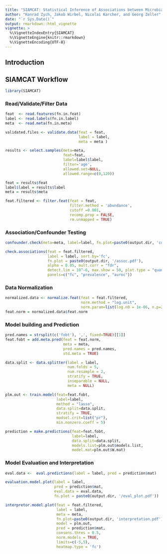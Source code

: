 ```yaml
---
title: "SIAMCAT: Statistical Inference of Associations between Microbial Communities And host phenoTypes"
author: "Konrad Zych, Jakob Wirbel, Nicolai Karcher, and Georg Zeller"
date: "`r Sys.Date()`"
output: rmarkdown::html_vignette
vignette: >
  %\VignetteIndexEntry{SIAMCAT}
  %\VignetteEngine{knitr::rmarkdown}
  %\VignetteEncoding{UTF-8}
---
```


## Introduction

## SIAMCAT Workflow

```r
library(SIAMCAT)
```

### Read/Validate/Filter Data

```r
feat  <- read.features(fn.in.feat)
label <- read.labels(fn.in.label)
meta  <- read.meta(fn.in.meta)
```

```r
validated.files <- validate.data(feat = feat, 
                                 label = label, 
                                 meta = meta )
```

```r
results <- select.samples(meta=meta, 
                          feat=feat, 
                          label=label$label, 
                          filter='age', 
                          allowed.set=NULL, 
                          allowed.range=c(0,120))

feat = results$feat
label$label = results$label
meta = results$meta
```

```r
feat.filtered <- filter.feat(feat = feat,  
                             filter.method = 'abundance', 
                             cutoff =0.001, 
                             recomp.prop = FALSE, 
                             rm.unmapped = TRUE)
```

### Association/Confounder Testing

```r
confounder.check(meta=meta, label=label, fn.plot=paste0(output.dir, 'conf_check.pdf'))
```

```r
check.associations(feat = feat.filtered,
                   label = label, sort.by='fc',
                   fn.plot = paste0(output.dir, '/assoc.pdf'), 
                   alpha = 0.05, mult.corr = "fdr",
                   detect.lim = 10^-6, max.show = 50, plot.type = "quantile.box",
                   panels=c("fc", "prevalence", "auroc"))
```

### Data Normalization

```r
normalized.data <- normalize.feat(feat = feat.filtered, 
                                  norm.method = "log.unit", 
                                  norm.param=list(log.n0 = 1e-06, n.p=2, norm.margin=1))
feat.norm = normalized.data$feat.norm
```

### Model building and Prediction

```r
pred.names = strsplit(c('fobt'), ',', fixed=TRUE)[[1]]
feat.fobt = add.meta.pred(feat = feat.norm, 
                          meta = meta, 
                          pred.names = pred.names, 
                          std.meta = TRUE)
```

```r
data.split <- data.splitter(label = label, 
                            num.folds = 5, 
                            num.resample = 2, 
                            stratify = TRUE, 
                            inseparable = NULL, 
                            meta = NULL)
```

```r
plm.out <- train.model(feat=feat.fobt, 
                       label=label,  
                       method = "lasso",
                       data.split=data.split, 
                       stratify = TRUE,
                       modsel.crit=list("pr"),  
                       min.nonzero.coeff = 5)
```

```r
prediction = make.predictions(feat=feat.fobt, 
                              label=label, 
                              data.split=data.split,
                              models.list=plm.out$models.list, 
                              model.mat=plm.out$W.mat)
```

### Model Evaluation and Interpretation

```r
eval.data <-  eval.predictions(label = label, pred = prediction$mat)

evaluation.model.plot(label = label, 
                      pred = prediction$mat, 
                      eval.data = eval.data, 
                      fn.plot = paste0(output.dir, '/eval_plot.pdf'))
```

```r
interpretor.model.plot(feat = feat.filtered, 
                       label = label, 
                       meta = meta, 
                       fn.plot=paste0(output.dir, 'interpretation.pdf'),
                       model = plm.out,
                       pred = prediction$mat,
                       consens.thres = 0.5,
                       norm.models = TRUE,
                       limits=c(-5,5),
                       heatmap.type = 'fc')
```
